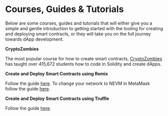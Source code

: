 # Courses, Guides & Tutorials

Below are some courses, guides and tutorials that will either give you a simple and gentle introduction to getting started with the tooling for creating and deploying smart contracts, or they will take you on the full journey towards dApp development.



**CryptoZombies**

The most popular course for how to create smart contracts, [CryptoZombies](https://cryptozombies.io/) has taught over 415,672 students how to code in Solidity and create dApps.

**Create and Deploy Smart Contracts using Remix**

Follow the guide [here](https://remix-ide.readthedocs.io/en/latest/create_deploy.html). To change your network to NEVM in MetaMask follow the guide [here](/docs/guides/nevm/wallet-setup).

**Create and Deploy Smart Contracts using Truffle**

Follow the guide [here](/docs/dev-resources/nevm/truffle).

